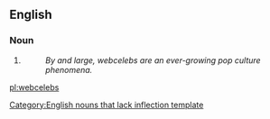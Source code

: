 ==English==

===Noun===
{{infl|en|noun}}[[Category:English nouns that lack inflection template]]

# {{plural of|web celeb}}
#: ''By and large, webcelebs are an ever-growing pop culture phenomena.''

[[pl:webcelebs]]